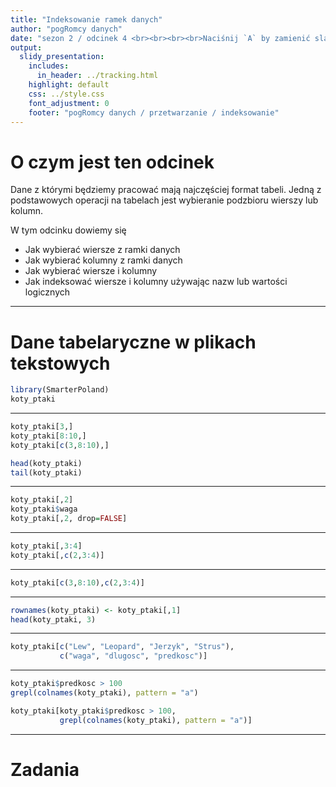 ```yaml
---
title: "Indeksowanie ramek danych"
author: "pogRomcy danych"
date: "sezon 2 / odcinek 4 <br><br><br><br>Naciśnij `A` by zamienić slajdy na ciągły tekst. <br> Naciśnij `T` by wyświetlić spis treści."
output:
  slidy_presentation:
    includes:
      in_header: ../tracking.html
    highlight: default
    css: ../style.css
    font_adjustment: 0
    footer: "pogRomcy danych / przetwarzanie / indeksowanie"
---
```


# O czym jest ten odcinek

Dane z którymi będziemy pracować mają najczęściej format tabeli. 
Jedną z podstawowych operacji na tabelach jest wybieranie podzbioru wierszy lub kolumn.

W tym odcinku dowiemy się

- Jak wybierać wiersze z ramki danych
- Jak wybierać kolumny z ramki danych
- Jak wybierać wiersze i kolumny
- Jak indeksować wiersze i kolumny używając nazw lub wartości logicznych

---

# Dane tabelaryczne w plikach tekstowych

```r
library(SmarterPoland)
koty_ptaki
```

---

```r
koty_ptaki[3,]
koty_ptaki[8:10,]
koty_ptaki[c(3,8:10),]

head(koty_ptaki)
tail(koty_ptaki)
```

---

```r
koty_ptaki[,2]
koty_ptaki$waga
koty_ptaki[,2, drop=FALSE]
```

---

```r
koty_ptaki[,3:4]
koty_ptaki[,c(2,3:4)]
```

---

```r
koty_ptaki[c(3,8:10),c(2,3:4)]
```

---

```r
rownames(koty_ptaki) <- koty_ptaki[,1]
head(koty_ptaki, 3)
```

---

```r
koty_ptaki[c("Lew", "Leopard", "Jerzyk", "Strus"),
           c("waga", "dlugosc", "predkosc")]
```

---

```r
koty_ptaki$predkosc > 100
grepl(colnames(koty_ptaki), pattern = "a")

koty_ptaki[koty_ptaki$predkosc > 100,
           grepl(colnames(koty_ptaki), pattern = "a")]
```

---

# Zadania

